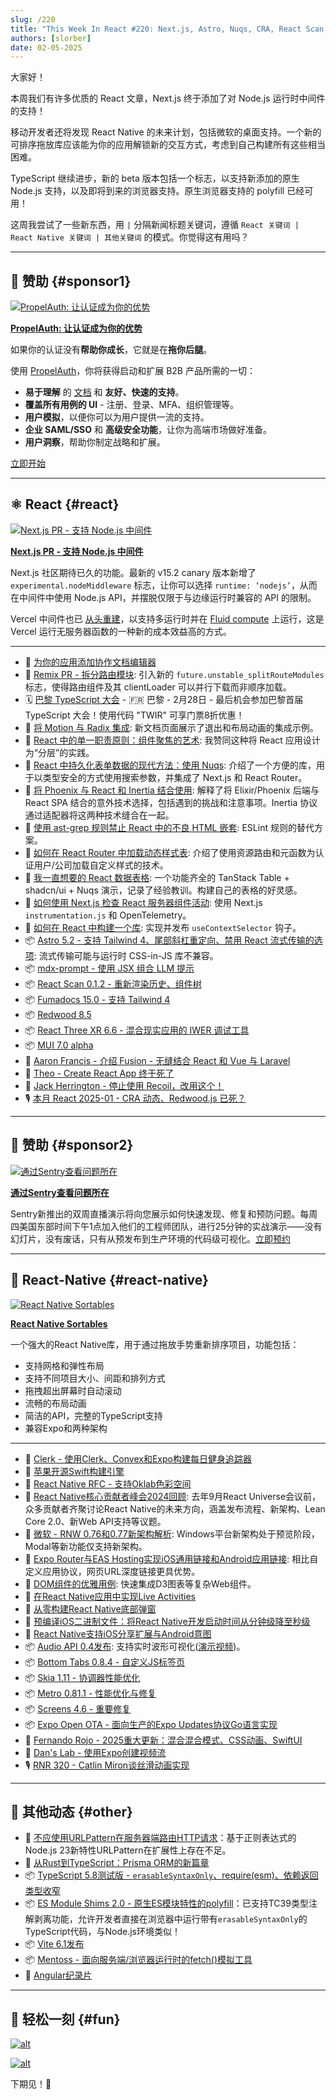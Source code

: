 ```yaml
---
slug: /220
title: "This Week In React #220: Next.js, Astro, Nuqs, CRA, React Scan, Fumadocs, Fusion, Radix, Inertia | Sortables, Contributors Summit, Windows, Deep linking, Oklab, Audio, BottomTabs, Metro, OTA | TypeScript, Angular, Node.js, Vite"
authors: [slorber]
date: 02-05-2025
---
```


大家好！

本周我们有许多优质的 React 文章，Next.js 终于添加了对 Node.js 运行时中间件的支持！

移动开发者还将发现 React Native 的未来计划，包括微软的桌面支持。一个新的可排序拖放库应该能为你的应用解锁新的交互方式，考虑到自己构建所有这些相当困难。

TypeScript 继续进步，新的 beta 版本包括一个标志，以支持新添加的原生 Node.js 支持，以及即将到来的浏览器支持。原生浏览器支持的 polyfill 已经可用！

这周我尝试了一些新东西，用 `|` 分隔新闻标题关键词，遵循 `React 关键词 | React Native 关键词 | 其他关键词` 的模式。你觉得这有用吗？

<!-- truncate -->


<Support />

---

## 💸 赞助 {#sponsor1}

[![PropelAuth: 让认证成为你的优势](/emails/issues/218/propelauth.jpg)](https://www.propelauth.com/?utm_source=newsletter&utm_campaign=twinrfeb052024)

**[PropelAuth: 让认证成为你的优势](https://www.propelauth.com/?utm_source=newsletter&utm_campaign=twinrfeb052024)**

如果你的认证没有**帮助你成长**，它就是在**拖你后腿**。

使用 [PropelAuth](https://www.propelauth.com/?utm_source=newsletter&utm_campaign=twinrjan222024)，你将获得启动和扩展 B2B 产品所需的一切：

- **易于理解** 的 [文档](https://docs.propelauth.com/?utm_source=newsletter&utm_campaign=twinrjan222024) 和 **友好、快速的支持**。
- **覆盖所有用例的 UI** - 注册、登录、MFA、组织管理等。
- **用户模拟**，以便你可以为用户提供一流的支持。
- **企业 SAML/SSO** 和 **高级安全功能**，让你为高端市场做好准备。
- **用户洞察**，帮助你制定战略和扩展。

[立即开始](https://www.propelauth.com/?utm_source=newsletter&utm_campaign=twinrjan222024)

---

## ⚛️ React {#react}

[![Next.js PR - 支持 Node.js 中间件](/emails/issues/220/nextjs-middleware.jpg)](https://github.com/vercel/next.js/pull/75624)

**[Next.js PR \- 支持 Node.js 中间件](https://github.com/vercel/next.js/pull/75624)**

Next.js 社区期待已久的功能。最新的 v15.2 canary 版本新增了 `experimental.nodeMiddleware` 标志，让你可以选择 `runtime: ‘nodejs’`，从而在中间件中使用 Node.js API，并摆脱仅限于与边缘运行时兼容的 API 的限制。

Vercel 中间件也已 [从头重建](https://x.com/galstar/status/1886832573482934706)，以支持多运行时并在 [Fluid compute](https://vercel.com/blog/introducing-fluid-compute) 上运行，这是 Vercel 运行无服务器函数的一种新的成本效益高的方式。

---

- 💸 [为你的应用添加协作文档编辑器](https://convex.link/0dtC5qE)
- 👀 [Remix PR \- 拆分路由模块](https://github.com/remix-run/react-router/pull/11871): 引入新的 `future.unstable_splitRouteModules` 标志，使得路由组件及其 clientLoader 可以并行下载而非顺序加载。
- 🗓️ [巴黎 TypeScript 大会](https://la-conf.typescript.paris/?utm_source=thisweekinreact) - 🇫🇷 巴黎 - 2月28日 - 最后机会参加巴黎首届 TypeScript 大会！使用代码 "TWIR" 可享门票8折优惠！
- 📖 [将 Motion 与 Radix 集成](https://motion.dev/docs/radix): 新文档页面展示了退出和布局动画的集成示例。
- 📜 [React 中的单一职责原则：组件聚焦的艺术](https://cekrem.github.io/posts/single-responsibility-principle-in-react/): 我赞同这种将 React 应用设计为“分层”的实践。
- 📜 [React 中持久化表单数据的现代方法：使用 Nuqs](https://armand-salle.fr/post/persisting-form-data-in-react-a-modern-approach-with-nuqs/): 介绍了一个方便的库，用于以类型安全的方式使用搜索参数，并集成了 Next.js 和 React Router。
- 📜 [将 Phoenix 与 React 和 Inertia 结合使用](https://dnlytras.com/blog/phoenix-react-inertia): 解释了将 Elixir/Phoenix 后端与 React SPA 结合的意外技术选择，包括遇到的挑战和注意事项。Inertia 协议通过适配器将这两种技术缝合在一起。
- 📜 [使用 ast-grep 规则禁止 React 中的不良 HTML 嵌套](https://macwright.com/2025/01/30/ast-grep-to-ban-bad-nesting): ESLint 规则的替代方案。
- 📜 [如何在 React Router 中加载动态样式表](https://sergiodxa.com/tutorials/load-dynamic-stylesheets-in-react-router): 介绍了使用资源路由和元函数为认证用户/公司加载自定义样式的技术。
- 📜 [我一直想要的 React 数据表格](https://www.openstatus.dev/blog/data-table-redesign): 一个功能齐全的 TanStack Table \+ shadcn/ui \+ Nuqs 演示，记录了经验教训。构建自己的表格的好灵感。
- 📜 [如何使用 Next.js 检查 React 服务器组件活动](https://www.dash0.com/blog/how-to-inspect-react-server-component-activity-with-next-js): 使用 Next.js `instrumentation.js` 和 OpenTelemetry。
- 📜 [如何在 React 中构建一个库](https://tigerabrodi.blog/how-to-build-a-library-in-react): 实现并发布 `useContextSelector` 钩子。
- 📦 [Astro 5.2 \- 支持 Tailwind 4、尾部斜杠重定向、禁用 React 流式传输的选项](https://astro.build/blog/astro-520/): 流式传输可能与运行时 CSS-in-JS 库不兼容。
- 📦 [mdx-prompt \- 使用 JSX 组合 LLM 提示](https://edspencer.net/2025/2/3/mdx-prompt-composable-prompts-with-jsx)
- 📦 [React Scan 0.1.2 \- 重新渲染历史、组件树](https://github.com/aidenybai/react-scan/releases/tag/v0.1.2)
- 📦 [Fumadocs 15.0 \- 支持 Tailwind 4](https://fumadocs.vercel.app/blog/v15)
- 📦 [Redwood 8.5](https://github.com/redwoodjs/redwood/releases/tag/v8.5.0)
- 📦 [React Three XR 6.6 \- 混合现实应用的 IWER 调试工具](https://github.com/pmndrs/xr/releases/tag/v6.6.0)
- 📦 [MUI 7.0 alpha](https://github.com/mui/material-ui/releases/tag/v7.0.0-alpha.0)
- 🎥 [Aaron Francis \- 介绍 Fusion \- 无缝结合 React 和 Vue 与 Laravel](https://www.youtube.com/watch?v=sa3XHjG1Kgs)
- 🎥 [Theo \- Create React App 终于死了](https://www.youtube.com/watch?v=aujVi7ipkfM)
- 🎥 [Jack Herrington \- 停止使用 Recoil，改用这个！](https://www.youtube.com/watch?v=QepeuHTxiLo)
- 🎙️ [本月 React 2025-01 \- CRA 动态、Redwood.js 已死？](https://open.spotify.com/episode/45LTSjvCA5k5YAC7EM4ixk)

<SubscribeFormEmbed placement="middle" />

---

## 💸 赞助 {#sponsor2}

[![通过Sentry查看问题所在](/emails/issues/220/sentry.jpg)](https://sentry.io/resources/find-fix-test/?utm_source=bytes&utm_medium=paid-community&utm_campaign=general-fy25q4-evergreen&utm_content=newsletter-biweeklydemo-register)

**[通过Sentry查看问题所在](https://sentry.io/resources/find-fix-test/?utm_source=bytes&utm_medium=paid-community&utm_campaign=general-fy25q4-evergreen&utm_content=newsletter-biweeklydemo-register)**

Sentry新推出的双周直播演示将向您展示如何快速发现、修复和预防问题。每周四美国东部时间下午1点加入他们的工程师团队，进行25分钟的实战演示——没有幻灯片，没有废话，只有从预发布到生产环境的代码级可视化。[立即预约](https://sentry.io/resources/find-fix-test/?utm_source=bytes&utm_medium=paid-community&utm_campaign=general-fy25q4-evergreen&utm_content=newsletter-biweeklydemo-register)

---

## 📱 React-Native {#react-native}

[![React Native Sortables](/emails/issues/220/rnsortables.jpg)](https://react-native-sortables-docs.vercel.app/)

**[React Native Sortables](https://react-native-sortables-docs.vercel.app/)**

一个强大的React Native库，用于通过拖放手势重新排序项目，功能包括：

- 支持网格和弹性布局
- 支持不同项目大小、间距和排列方式
- 拖拽超出屏幕时自动滚动
- 流畅的布局动画
- 简洁的API，完整的TypeScript支持
- 兼容Expo和两种架构

---

- 💸 [Clerk - 使用Clerk、Convex和Expo构建每日健身追踪器](https://go.clerk.com/scFbrAu)
- 📣 [苹果开源Swift构建引擎](https://www.swift.org/blog/the-next-chapter-in-swift-build-technologies/)
- 💬 [React Native RFC - 支持Oklab色彩空间](https://github.com/react-native-community/discussions-and-proposals/pull/871)
- 📜 [React Native核心贡献者峰会2024回顾](https://reactnative.dev/blog/2025/02/03/react-native-core-contributor-summit-2024): 去年9月React Universe会议前，众多贡献者齐聚讨论React Native的未来方向，涵盖发布流程、新架构、Lean Core 2.0、新Web API支持等议题。
- 📜 [微软 - RNW 0.76和0.77新架构解析](https://devblogs.microsoft.com/react-native/2025-01-29-new-architecture-on-0-76-0-77/): Windows平台新架构处于预览阶段，Modal等新功能仅支持新架构。
- 📜 [Expo Router与EAS Hosting实现iOS通用链接和Android应用链接](https://expo.dev/blog/universal-and-app-links): 相比自定义应用协议，网页URL深度链接更具优势。
- 📜 [DOM组件的优雅用例](https://expo.dev/blog/dom-component-use-case): 快速集成D3图表等复杂Web组件。
- 📜 [在React Native应用中实现Live Activities](https://addjam.com/blog/2025-02-04/using-live-activities-react-native-app/)
- 📜 [从零构建React Native底部弹窗](https://reactiive.io/articles/bottom-sheet-animation)
- 📜 [预编译iOS二进制文件：将React Native开发启动时间从分钟级降至秒级](https://www.monarchmoney.com/blog/pre-built-ios-binaries-reducing-react-native-dev-start-time-from-minutes-to)
- 📜 [React Native支持iOS分享扩展与Android意图](https://www.devas.life/supporting-ios-share-extensions-android-intents-on-react-native/)
- 📦 [Audio API 0.4发布](https://github.com/software-mansion-labs/react-native-audio-api/releases/tag/0.4.0): 支持实时波形可视化([演示视频](https://x.com/sek_micha/status/1886814160735834540))。
- 📦 [Bottom Tabs 0.8.4 - 自定义JS标签页](https://github.com/callstackincubator/react-native-bottom-tabs/releases/tag/react-native-bottom-tabs%400.8.4)
- 📦 [Skia 1.11 - 协调器性能优化](https://github.com/Shopify/react-native-skia/releases/tag/v1.11.0)
- 📦 [Metro 0.81.1 - 性能优化与修复](https://github.com/facebook/metro/releases/tag/v0.81.1)
- 📦 [Screens 4.6 - 重要修复](https://github.com/software-mansion/react-native-screens/releases/tag/4.6.0)
- 📦 [Expo Open OTA - 面向生产的Expo Updates协议Go语言实现](https://axelmarciano.github.io/expo-open-ota/)
- 🎥 [Fernando Rojo - 2025重大更新：混合混合模式、CSS动画、SwiftUI](https://www.youtube.com/watch?v=3V43hhMIUXE)
- 🎥 [Dan's Lab - 使用Expo创建视频流](https://www.youtube.com/watch?v=ym51mhxFvPQ)
- 🎙️ [RNR 320 - Catlin Miron谈丝滑动画实现](https://www.reactnativeradio.com/episodes/rnr-320-silky-smooth-animations)

---

## 🔀 其他动态 {#other}

- 📜 [不应使用URLPattern在服务器端路由HTTP请求](https://adventures.nodeland.dev/archive/you-should-not-use-urlpattern-to-route-http/)：基于正则表达式的Node.js 23新特性URLPattern在扩展性上存在不足。
- 📜 [从Rust到TypeScript：Prisma ORM的新篇章](https://www.prisma.io/blog/from-rust-to-typescript-a-new-chapter-for-prisma-orm)
- 📦 [TypeScript 5.8测试版 - `erasableSyntaxOnly`、require(esm)、依赖返回类型收窄](https://devblogs.microsoft.com/typescript/announcing-typescript-5-8-beta/)
- 📦 [ES Module Shims 2.0 - 原生ES模块特性的polyfill](https://guybedford.com/es-module-shims-2.0)：已支持TC39类型注解剥离功能，允许开发者直接在浏览器中运行带有`erasableSyntaxOnly`的TypeScript代码，与Node.js环境类似！
- 📦 [Vite 6.1发布](https://github.com/vitejs/vite/blob/main/packages/vite/CHANGELOG.md#610-2025-02-05)
- 📦 [Mentoss - 面向服务端/浏览器运行时的fetch()模拟工具](https://humanwhocodes.com/blog/2025/01/introducing-mentoss-fetch-mocker/)
- 🎥 [Angular纪录片](https://www.youtube.com/watch?v=cRC9DlH45lA)

---

## 🤭 轻松一刻 {#fun}

[![alt](/emails/issues/220/meme.jpg)](https://x.com/Steve8708/status/1886228651538264250)

[![alt](/emails/issues/220/meme2.jpg)](https://x.com/byteab/status/1880222322071859586)

下期见！👋